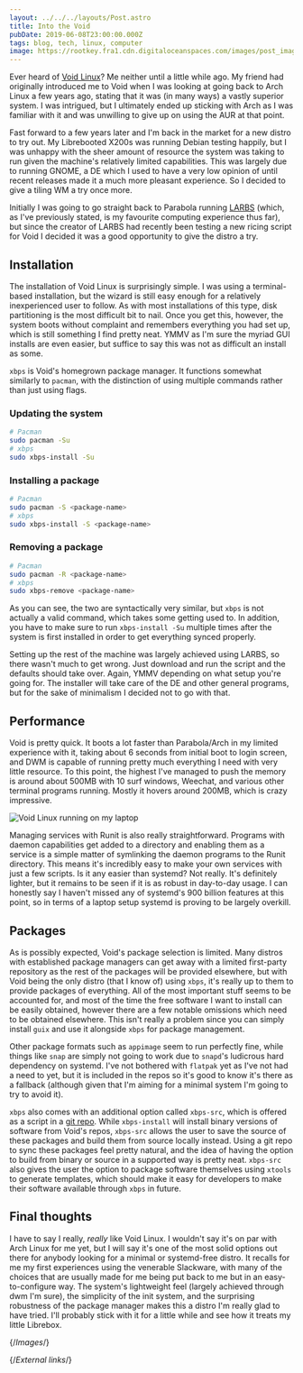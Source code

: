 ```yaml
---
layout: ../../../layouts/Post.astro
title: Into the Void
pubDate: 2019-06-08T23:00:00.000Z
tags: blog, tech, linux, computer
image: https://rootkey.fra1.cdn.digitaloceanspaces.com/images/post_images/void.webp
---
```


Ever heard of [Void Linux][void-homepage]? Me neither until a little while ago. My friend had originally introduced me to Void when I was looking at going back to Arch Linux a few years ago, stating that it was (in many ways) a vastly superior system. I was intrigued, but I ultimately ended up sticking with Arch as I was familiar with it and was unwilling to give up on using the AUR at that point.

Fast forward to a few years later and I'm back in the market for a new distro to try out. My Librebooted X200s was running Debian testing happily, but I was unhappy with the sheer amount of resource the system was taking to run given the machine's relatively limited capabilities. This was largely due to running GNOME, a DE which I used to have a very low opinion of until recent releases made it a much more pleasant experience. So I decided to give a tiling WM a try once more.

Initially I was going to go straight back to Parabola running [LARBS][larbs] (which, as I've previously stated, is my favourite computing experience thus far), but since the creator of LARBS had recently been testing a new ricing script for Void I decided it was a good opportunity to give the distro a try.

## Installation

The installation of Void Linux is surprisingly simple. I was using a terminal-based installation, but the wizard is still easy enough for a relatively inexperienced user to follow. As with most installations of this type, disk partitioning is the most difficult bit to nail. Once you get this, however, the system boots without complaint and remembers everything you had set up, which is still something I find pretty neat. YMMV as I'm sure the myriad GUI installs are even easier, but suffice to say this was not as difficult an install as some.

`xbps` is Void's homegrown package manager. It functions somewhat similarly to `pacman`, with the distinction of using multiple commands rather than just using flags.

### Updating the system

```bash
# Pacman
sudo pacman -Su
# xbps
sudo xbps-install -Su
```

### Installing a package

```bash
# Pacman
sudo pacman -S <package-name>
# xbps
sudo xbps-install -S <package-name>
```

### Removing a package

```bash
# Pacman
sudo pacman -R <package-name>
# xbps
sudo xbps-remove <package-name>
```

As you can see, the two are syntactically very similar, but `xbps` is not actually a valid command, which takes some getting used to. In addition, you have to make sure to run `xbps-install -Su` multiple times after the system is first installed in order to get everything synced properly.

Setting up the rest of the machine was largely achieved using LARBS, so there wasn't much to get wrong. Just download and run the script and the defaults should take over. Again, YMMV depending on what setup you're going for. The installer will take care of the DE and other general programs, but for the sake of minimalism I decided not to go with that.

## Performance

Void is pretty quick. It boots a lot faster than Parabola/Arch in my limited experience with it, taking about 6 seconds from initial boot to login screen, and DWM is capable of running pretty much everything I need with very little resource. To this point, the highest I've managed to push the memory is around about 500MB with 10 surf windows, Weechat, and various other terminal programs running. Mostly it hovers around 200MB, which is crazy impressive.

![Void Linux running on my laptop][void]

Managing services with Runit is also really straightforward. Programs with daemon capabilities get added to a directory and enabling them as a service is a simple matter of symlinking the daemon programs to the Runit directory. This means it's incredibly easy to make your own services with just a few scripts. Is it any easier than systemd? Not really. It's definitely lighter, but it remains to be seen if it is as robust in day-to-day usage. I can honestly say I haven't missed any of systemd's 900 billion features at this point, so in terms of a laptop setup systemd is proving to be largely overkill.

## Packages

As is possibly expected, Void's package selection is limited. Many distros with established package managers can get away with a limited first-party repository as the rest of the packages will be provided elsewhere, but with Void being the only distro (that I know of) using `xbps`, it's really up to them to provide packages of everything. All of the most important stuff seems to be accounted for, and most of the time the free software I want to install can be easily obtained, however there are a few notable omissions which need to be obtained elsewhere. This isn't really a problem since you can simply install `guix` and use it alongside `xbps` for package management.

Other package formats such as `appimage` seem to run perfectly fine, while things like `snap` are simply not going to work due to `snapd`'s ludicrous hard dependency on systemd. I've not bothered with `flatpak` yet as I've not had a need to yet, but it is included in the repos so it's good to know it's there as a fallback (although given that I'm aiming for a minimal system I'm going to try to avoid it).

`xbps` also comes with an additional option called `xbps-src`, which is offered as a script in a [git repo][void-packages]. While `xbps-install` will install binary versions of software from Void's repos, `xbps-src` allows the user to save the source of these packages and build them from source locally instead. Using a git repo to sync these packages feel pretty natural, and the idea of having the option to build from binary or source in a supported way is pretty neat. `xbps-src` also gives the user the option to package software themselves using `xtools` to generate templates, which should make it easy for developers to make their software available through `xbps` in future.

## Final thoughts

I have to say I really, _really_ like Void Linux. I wouldn't say it's on par with Arch Linux for me yet, but I will say it's one of the most solid options out there for anybody looking for a minimal or systemd-free distro. It recalls for me my first experiences using the venerable Slackware, with many of the choices that are usually made for me being put back to me but in an easy-to-configure way. The system's lightweight feel (largely achieved through dwm I'm sure), the simplicity of the init system, and the surprising robustness of the package manager makes this a distro I'm really glad to have tried. I'll probably stick with it for a little while and see how it treats my little Librebox.

{/*Images*/}

[void]: https://rootkey.fra1.cdn.digitaloceanspaces.com/images/post_images/void.webp

{/*External links*/}

[larbs]: https://larbs.xyz
[void-homepage]: https://voidlinux.org
[void-packages]: https://github.com/void-linux/void-packages
